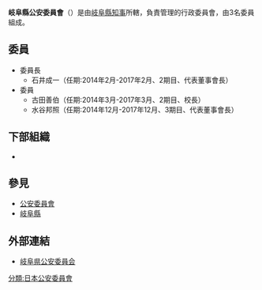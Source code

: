 {{Infobox Govt Agency
  | agency_name     = 岐阜縣公安委員會
  | nativename      = {{lang|ja|岐阜県公安委員会}}{{ja}}<br>{{lang|ja|ぎふけんこうあんいいんかい}}
  | nativename_r    = Gifu Prefectural Public Safety Commission{{en}}
  | jurisdiction    = [[File:Flag_of_Gifu_Prefecture.svg|20px]] [[岐阜縣|岐阜縣]]
  | seal            = 
  | seal_width      = 
  | seal_caption    = 
  | logo            = 
  | logo_width      = 
  | logo_caption    = 
  | formed          = 
  | preceding1      = 
  | preceding2      =
  | dissolved       = 
  | superseding     = 
  | employees       = 3人
  | budget          = 
  | minister1_name  = 
  | minister1_pfo   = 
  | minister2_name  = 
  | minister2_pfo   =
  | chief1_title    = 委員長
  | chief1          = 石井成一
  | chief2_title    = 
  | chief2          = 
  | chief3_title    = 
  | chief3          = 
  | parent_agency   = [[岐阜縣知事|岐阜縣知事]]
  | child1_agency   = {{link-jp|岐阜縣警察|岐阜県警察|岐阜縣警察}}
  | child2_agency   = 
  | child3_agency   = 
  | child4_agency   = 
  | child5_agency   = 
  | child6_agency   = 
  | child7_agency   = 
  | child8_agency   = 
  | child9_agency   = 
  | keydocument1    = 
  | keydocument2    =
  | picture         = 
  | picture_width   = 250px
  | picture_caption = 
  | headquarters    = {{JPN}}<br/>[[岐阜縣|岐阜縣]][[岐阜市|岐阜市]]藪田南2丁目1番1號
  | website         = [http://www.pref.gifu.lg.jp/kensei/kakushu-iinkai/koan-iinkai/ 岐阜県公安委員会]
  | footnotes       = 
}}
'''岐阜縣公安委員會'''（{{jpn|j=岐阜県公安委員会|hg=ぎふけんこうあんいいんかい|rm=Gifuken Kō'an-i'inkai}}）是由[[岐阜縣知事|岐阜縣知事]]所轄，負責管理{{link-jp|岐阜縣警察|岐阜県警察|岐阜縣警察}}的行政委員會，由3名委員組成。

== 委員 ==
*委員長
**石井成一（任期:2014年2月-2017年2月、2期目、{{link-jp|大垣瓦斯|大垣ガス|大垣瓦斯}}代表董事會長）
*委員
**古田善伯（任期:2014年3月-2017年3月、2期目、{{link-jp|中部學院大學|中部学院大学|中部學院大學}}校長）
**水谷邦照（任期:2014年12月-2017年12月、3期目、{{link-jp|文溪堂|文溪堂|文溪堂}}代表董事會長）

== 下部組織 ==
*{{link-jp|岐阜縣警察|岐阜県警察|岐阜縣警察}}

== 參見 ==
*[[公安委員會|公安委員會]]
*[[岐阜縣|岐阜縣]]

== 外部連結 ==
*[http://www.pref.gifu.lg.jp/kensei/kakushu-iinkai/koan-iinkai/ 岐阜県公安委員会] {{Wayback|url=http://www.pref.gifu.lg.jp/kensei/kakushu-iinkai/koan-iinkai/ |date=20170201094029 }}
{{日本都道府縣公安委員會}}
[[分類:日本公安委員會|分類:日本公安委員會]]